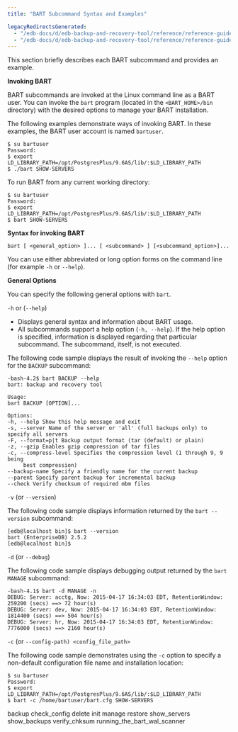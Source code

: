```yaml
---
title: "BART Subcommand Syntax and Examples"

legacyRedirectsGenerated:
  - "/edb-docs/d/edb-backup-and-recovery-tool/reference/reference-guide/2.6.1/bart_subcommands_examples.html"
  - "/edb-docs/d/edb-backup-and-recovery-tool/reference/reference-guide/latest/bart_subcommands_examples.html"
---
```


<div id="using_bart_subcommands" class="registered_link"></div>

This section briefly describes each BART subcommand and provides an example.

**Invoking BART**

BART subcommands are invoked at the Linux command line as a BART user. You can invoke the `bart` program (located in the `<BART_HOME>/bin` directory) with the desired options to manage your BART installation.

The following examples demonstrate ways of invoking BART. In these examples, the BART user account is named `bartuser`.

```text
$ su bartuser
Password:
$ export
LD_LIBRARY_PATH=/opt/PostgresPlus/9.6AS/lib/:$LD_LIBRARY_PATH
$ ./bart SHOW-SERVERS
```

To run BART from any current working directory:

```text
$ su bartuser
Password:
$ export
LD_LIBRARY_PATH=/opt/PostgresPlus/9.6AS/lib/:$LD_LIBRARY_PATH
$ bart SHOW-SERVERS
```

**Syntax for invoking BART**

```text
bart [ <general_option> ]... [ <subcommand> ] [<subcommand_option>]...
```

You can use either abbreviated or long option forms on the command line (for example `-h` or `--help`).

**General Options**

You can specify the following general options with `bart`.

`-h` or (`--help`)

-   Displays general syntax and information about BART usage.
-   All subcommands support a help option (`-h, --help`). If the help option is specified, information is displayed regarding that particular subcommand. The subcommand, itself, is not executed.

The following code sample displays the result of invoking the `--help` option for the `BACKUP` subcommand:

```text
-bash-4.2$ bart BACKUP --help
bart: backup and recovery tool

Usage:
bart BACKUP [OPTION]...

Options:
-h, --help Show this help message and exit
-s, --server Name of the server or 'all' (full backups only) to specify all servers
-F, --format=p|t Backup output format (tar (default) or plain)
-z, --gzip Enables gzip compression of tar files
-c, --compress-level Specifies the compression level (1 through 9, 9 being
     best compression)
--backup-name Specify a friendly name for the current backup
--parent Specify parent backup for incremental backup
--check Verify checksum of required mbm files
```

`-v` (or `--version`)

The following code sample displays information returned by the `bart --version` subcommand:

```text
[edb@localhost bin]$ bart --version
bart (EnterpriseDB) 2.5.2
[edb@localhost bin]$
```

`-d` (or `--debug`)

The following code sample displays debugging output returned by the `bart MANAGE` subcommand:

```text
-bash-4.1$ bart -d MANAGE -n
DEBUG: Server: acctg, Now: 2015-04-17 16:34:03 EDT, RetentionWindow:
259200 (secs) ==> 72 hour(s)
DEBUG: Server: dev, Now: 2015-04-17 16:34:03 EDT, RetentionWindow:
1814400 (secs) ==> 504 hour(s)
DEBUG: Server: hr, Now: 2015-04-17 16:34:03 EDT, RetentionWindow:
7776000 (secs) ==> 2160 hour(s)
```

`-c` (or `--config-path) <config_file_path>`

The following code sample demonstrates using the `-c` option to specify a non-default configuration file name and installation location:

```text
$ su bartuser
Password:
$ export
LD_LIBRARY_PATH=/opt/PostgresPlus/9.6AS/lib/:$LD_LIBRARY_PATH
$ bart -c /home/bartuser/bart.cfg SHOW-SERVERS
```

<div class="toctree" maxdepth="5">

backup check_config delete init manage restore show_servers show_backups verify_chksum running_the_bart_wal_scanner

</div>

